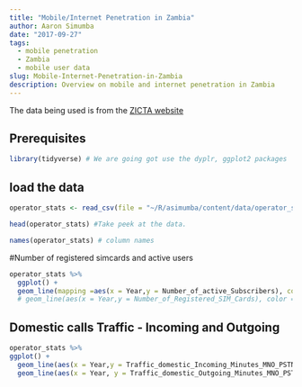 ```yaml
---
title: "Mobile/Internet Penetration in Zambia"
author: Aaron Simumba
date: "2017-09-27"
tags:
  - mobile penetration
  - Zambia
  - mobile user data
slug: Mobile-Internet-Penetration-in-Zambia
description: Overview on mobile and internet penetration in Zambia
---
```

The data being used is from the [ZICTA website](http://onlinesystems.zicta.zm:8585/statsfinal/ICT%20Indicators.html)

## Prerequisites

```r
library(tidyverse) # We are going got use the dyplr, ggplot2 packages
```

## load the data
```r
operator_stats <- read_csv(file = "~/R/asimumba/content/data/operator_stats.csv")
```

```r
head(operator_stats) #Take peek at the data.
```
```r
names(operator_stats) # column names 
```
#Number of registered simcards and active users 
```r
operator_stats %>% 
  ggplot() + 
  geom_line(mapping =aes(x = Year,y = Number_of_active_Subscribers), color = "green") 
  # geom_line(aes(x = Year,y = Number_of_Registered_SIM_Cards), color = "")
```


## Domestic calls Traffic - Incoming and Outgoing 
```r
operator_stats %>% 
ggplot() +
  geom_line(aes(x = Year,y = Traffic_domestic_Incoming_Minutes_MNO_PSTN ), color = "red") +
  geom_line(aes(x = Year, y = Traffic_domestic_Outgoing_Minutes_MNO_PSTN), color = "green")
```


